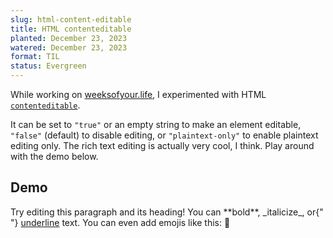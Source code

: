 ```yaml
---
slug: html-content-editable
title: HTML contenteditable
planted: December 23, 2023
watered: December 23, 2023
format: TIL
status: Evergreen
---
```


While working on [weeksofyour.life](https://weeksofyour.life), I experimented with HTML [`contenteditable`](https://developer.mozilla.org/en-US/docs/Web/HTML/Global_attributes/contenteditable).

It can be set to `"true"` or an empty string to make an element editable, `"false"` (default) to disable editing, or `"plaintext-only"` to enable plaintext editing only. The rich text editing is actually very cool, I think. Play around with the demo below.

<h2 contentEditable="true">Demo</h2>

<span contentEditable="true">
  Try editing this paragraph and its heading! You can **bold**, _italicize_, or{" "}
  <u>underline</u> text. You can even add emojis like this: 🥞
</span>
